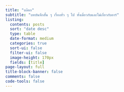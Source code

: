 ```yaml
---
title: "บล๊อก"
subtitle: "บทบันทึกสั้น ๆ เรื่องทั่ว ๆ ไป ทั้งเดี่ยวกับและไม่เกี่ยวกับอาร์"
listing:
  contents: posts
  sort: "date desc"
  type: table
  date-format: medium
  categories: true
  sort-ui: false
  filter-ui: false
  image-height: 170px
  fields: [title]
page-layout: full
title-block-banner: false
comments: false
code-tools: false
---
```

